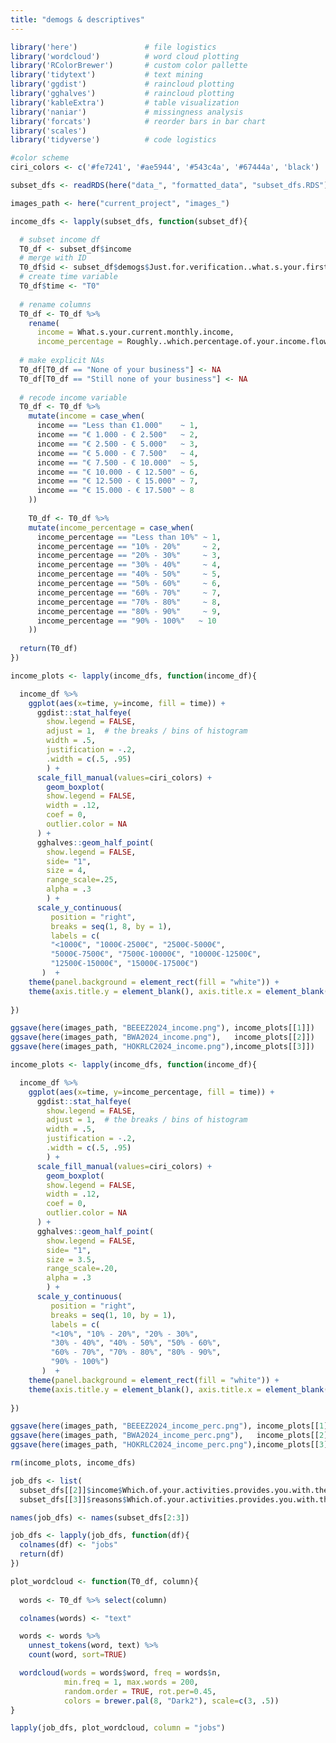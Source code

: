 ```yaml
---
title: "demogs & descriptives"
---
```


```r
library('here')               # file logistics
library('wordcloud')          # word cloud plotting
library('RColorBrewer')       # custom color pallette
library('tidytext')           # text mining
library('ggdist')             # raincloud plotting
library('gghalves')           # raincloud plotting
library('kableExtra')         # table visualization
library('naniar')             # missingness analysis
library('forcats')            # reorder bars in bar chart
library('scales')
library('tidyverse')          # code logistics

#color scheme
ciri_colors <- c('#fe7241', '#ae5944', '#543c4a', '#67444a', 'black')

subset_dfs <- readRDS(here("data_", "formatted_data", "subset_dfs.RDS"))

images_path <- here("current_project", "images_")
```


```r
income_dfs <- lapply(subset_dfs, function(subset_df){

  # subset income df
  T0_df <- subset_df$income
  # merge with ID
  T0_df$id <- subset_df$demogs$Just.for.verification..what.s.your.first.name.
  # create time variable
  T0_df$time <- "T0"
  
  # rename columns
  T0_df <- T0_df %>%
    rename(
      income = What.s.your.current.monthly.income, 
      income_percentage = Roughly..which.percentage.of.your.income.flows.from.business.or.projects.that.you.own.)
  
  # make explicit NAs
  T0_df[T0_df == "None of your business"] <- NA
  T0_df[T0_df == "Still none of your business"] <- NA
  
  # recode income variable
  T0_df <- T0_df %>%
    mutate(income = case_when(
      income == "Less than €1.000"    ~ 1, 
      income == "€ 1.000 - € 2.500"   ~ 2,
      income == "€ 2.500 - € 5.000"   ~ 3, 
      income == "€ 5.000 - € 7.500"   ~ 4, 
      income == "€ 7.500 - € 10.000"  ~ 5, 
      income == "€ 10.000 - € 12.500" ~ 6, 
      income == "€ 12.500 - € 15.000" ~ 7, 
      income == "€ 15.000 - € 17.500" ~ 8
    ))
  
    T0_df <- T0_df %>%
    mutate(income_percentage = case_when(
      income_percentage == "Less than 10%" ~ 1, 
      income_percentage == "10% - 20%"     ~ 2,
      income_percentage == "20% - 30%"     ~ 3, 
      income_percentage == "30% - 40%"     ~ 4, 
      income_percentage == "40% - 50%"     ~ 5, 
      income_percentage == "50% - 60%"     ~ 6, 
      income_percentage == "60% - 70%"     ~ 7, 
      income_percentage == "70% - 80%"     ~ 8, 
      income_percentage == "80% - 90%"     ~ 9, 
      income_percentage == "90% - 100%"   ~ 10
    ))
  
  return(T0_df)
})
```

```r
income_plots <- lapply(income_dfs, function(income_df){

  income_df %>%
    ggplot(aes(x=time, y=income, fill = time)) +
      ggdist::stat_halfeye(
        show.legend = FALSE, 
        adjust = 1,  # the breaks / bins of histogram
        width = .5, 
        justification = -.2,
        .width = c(.5, .95)
        ) +
      scale_fill_manual(values=ciri_colors) +
        geom_boxplot(
        show.legend = FALSE,
        width = .12, 
        coef = 0, 
        outlier.color = NA
      ) +
      gghalves::geom_half_point(
        show.legend = FALSE, 
        side= "1", 
        size = 4, 
        range_scale=.25,
        alpha = .3
        ) +
      scale_y_continuous(
         position = "right",
         breaks = seq(1, 8, by = 1),
         labels = c(
         "<1000€", "1000€-2500€", "2500€-5000€", 
         "5000€-7500€", "7500€-10000€", "10000€-12500€", 
         "12500€-15000€", "15000€-17500€")
       )  +
    theme(panel.background = element_rect(fill = "white")) +
    theme(axis.title.y = element_blank(), axis.title.x = element_blank())
  
})

ggsave(here(images_path, "BEEEZ2024_income.png"), income_plots[[1]])
ggsave(here(images_path, "BWA2024_income.png"),   income_plots[[2]])
ggsave(here(images_path, "HOKRLC2024_income.png"),income_plots[[3]])
```

```r
income_plots <- lapply(income_dfs, function(income_df){

  income_df %>%
    ggplot(aes(x=time, y=income_percentage, fill = time)) +
      ggdist::stat_halfeye(
        show.legend = FALSE, 
        adjust = 1,  # the breaks / bins of histogram
        width = .5, 
        justification = -.2,
        .width = c(.5, .95)
        ) +
      scale_fill_manual(values=ciri_colors) +
        geom_boxplot(
        show.legend = FALSE,
        width = .12, 
        coef = 0, 
        outlier.color = NA
      ) +
      gghalves::geom_half_point(
        show.legend = FALSE, 
        side= "1", 
        size = 3.5, 
        range_scale=.20,
        alpha = .3
        ) +
      scale_y_continuous(
         position = "right",
         breaks = seq(1, 10, by = 1),
         labels = c(
         "<10%", "10% - 20%", "20% - 30%", 
         "30% - 40%", "40% - 50%", "50% - 60%", 
         "60% - 70%", "70% - 80%", "80% - 90%", 
         "90% - 100%")
       )  +
    theme(panel.background = element_rect(fill = "white")) +
    theme(axis.title.y = element_blank(), axis.title.x = element_blank())
  
})

ggsave(here(images_path, "BEEEZ2024_income_perc.png"), income_plots[[1]])
ggsave(here(images_path, "BWA2024_income_perc.png"),   income_plots[[2]])
ggsave(here(images_path, "HOKRLC2024_income_perc.png"),income_plots[[3]])

rm(income_plots, income_dfs)
```

```r
job_dfs <- list(
  subset_dfs[[2]]$income$Which.of.your.activities.provides.you.with.the.bigger.part.of.your.monthly.income %>% as.data.frame(), 
  subset_dfs[[3]]$reasons$Which.of.your.activities.provides.you.with.the.bigger.part.of.your.monthly.income %>% as.data.frame())

names(job_dfs) <- names(subset_dfs[2:3])

job_dfs <- lapply(job_dfs, function(df){
  colnames(df) <- "jobs"
  return(df)
})
```

```r
plot_wordcloud <- function(T0_df, column){
  
  words <- T0_df %>% select(column)

  colnames(words) <- "text"

  words <- words %>%
    unnest_tokens(word, text) %>%
    count(word, sort=TRUE) 

  wordcloud(words = words$word, freq = words$n, 
            min.freq = 1, max.words = 200, 
            random.order = TRUE, rot.per=0.45, 
            colors = brewer.pal(8, "Dark2"), scale=c(3, .5))
}
```

```r
lapply(job_dfs, plot_wordcloud, column = "jobs")
```

